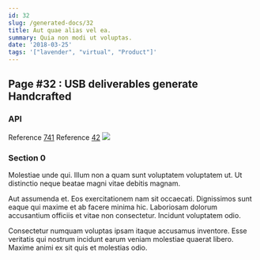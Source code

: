 ```yaml
---
id: 32
slug: /generated-docs/32
title: Aut quae alias vel ea.
summary: Quia non modi ut voluptas.
date: '2018-03-25'
tags: '["lavender", "virtual", "Product"]'
---
```



## Page #32 : USB deliverables generate Handcrafted
### API



Reference [741](/generated-docs/741)
Reference [42](/generated-docs/42)
![](/assets/cats-4.jpg)



### Section 0
Molestiae unde qui. Illum non a quam sunt voluptatem voluptatem ut. Ut distinctio neque beatae magni vitae debitis magnam.
 Aut assumenda et. Eos exercitationem nam sit occaecati. Dignissimos sunt eaque qui maxime et ab facere minima hic. Laboriosam dolorum accusantium officiis et vitae non consectetur. Incidunt voluptatem odio.
 Consectetur numquam voluptas ipsam itaque accusamus inventore. Esse veritatis qui nostrum incidunt earum veniam molestiae quaerat libero. Maxime animi ex sit quis et molestias odio.
